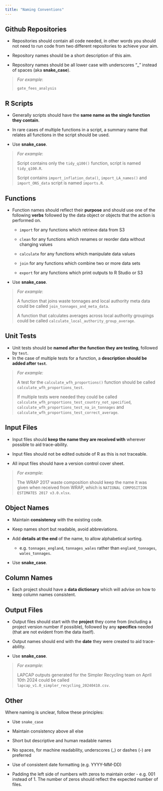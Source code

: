 ```yaml
---
title: "Naming Conventions"
---
```


## Github Repositories

-   Repositories should contain all code needed, in other words you should not need to run code from two different repositories to achieve your aim.

-   Repository names should be a short description of this aim.

-   Repository names should be all lower case with underscores "\_" instead of spaces (aka **snake_case**).

> *For example*:
>
> `gate_fees_analysis`

## R Scripts

-   Generally scripts should have the **same name as the single function they contain**.

-   In rare cases of multiple functions in a script, a summary name that relates all functions in the script should be used.

-   Use **snake_case**.

> *For example*:
>
> Script contains only the `tidy_q100()` function, script is named `tidy_q100.R`.
>
> Script contains `import_inflation_data()`, `import_LA_names()` and `import_ONS_data` script is named `imports.R`.

## Functions

-   Function names should reflect their **purpose** and should use one of the following **verbs** followed by the data object or objects that the action is performed on.

    -   `import` for any functions which retrieve data from S3

    -   `clean` for any functions which renames or reorder data without changing values

    -   `calculate` for any functions which manipulate data values

    -   `join` for any functions which combine two or more data sets

    -   `export` for any functions which print outputs to R Studio or S3

-   Use **snake_case**.

> *For example*:
>
> A function that joins waste tonnages and local authority meta data could be called `join_tonnages_and_meta_data`.
>
> A function that calculates averages across local authority groupings could be called `calculate_local_authority_group_average`.

## Unit Tests

-   Unit tests should be **named after the function they are testing**, followed by `test`.
-   In the case of multiple tests for a function, a **description should be added after `test`**.

> *For example:*
>
> A test for the `calculate_wfh_proportions()` function should be called `calculate_wfh_proportions_test`.
>
> If multiple tests were needed they could be called `calculate_wfh_proportions_test_country_not_specified`, `calculate_wfh_proportions_test_na_in_tonnages` and `calculate_wfh_proportions_test_correct_average`.

## Input Files

-   Input files should **keep the name they are received with** wherever possible to aid trace-ability.

-   Input files should not be edited outside of R as this is not traceable.

-   All input files should have a version control cover sheet.

> *For example*:
>
> The WRAP 2017 waste composition should keep the name it was given when received from WRAP, which is `NATIONAL COMPOSITION ESTIMATES 2017 v3.0.xlsx`.

## Object Names

-   Maintain **consistency** with the existing code.

-   Keep names short but readable, avoid abbreviations.

-   Add **details at the end** of the name, to allow alphabetical sorting.

    -   e.g. `tonnages_england`, `tonnages_wales` rather than `england_tonnages`, `wales_tonnages`.

-   Use **snake_case**.

## Column Names

-   Each project should have a **data dictionary** which will advise on how to keep column names consistent.

## Output Files

-   Output files should start with the **project** they come from (including a project version number if possible), followed by any **specifics** needed (that are not evident from the data itself).

-   Output names should end with the **date** they were created to aid trace-ability.

-   Use **snake_case**.

> *For example*:
>
> LAPCAP outputs generated for the Simpler Recycling team on April 10th 2024 could be called `lapcap_v1.0_simpler_recycling_20240410.csv`.

## Other

Where naming is unclear, follow these principles:

-   Use `snake_case`

-   Maintain consistency above all else

-   Short but descriptive and human readable names

-   No spaces, for machine readability, underscores (\_) or dashes (-) are preferred

-   Use of consistent date formatting (e.g. YYYY-MM-DD)

-   Padding the left side of numbers with zeros to maintain order - e.g. 001 instead of 1. The number of zeros should reflect the expected number of files.

